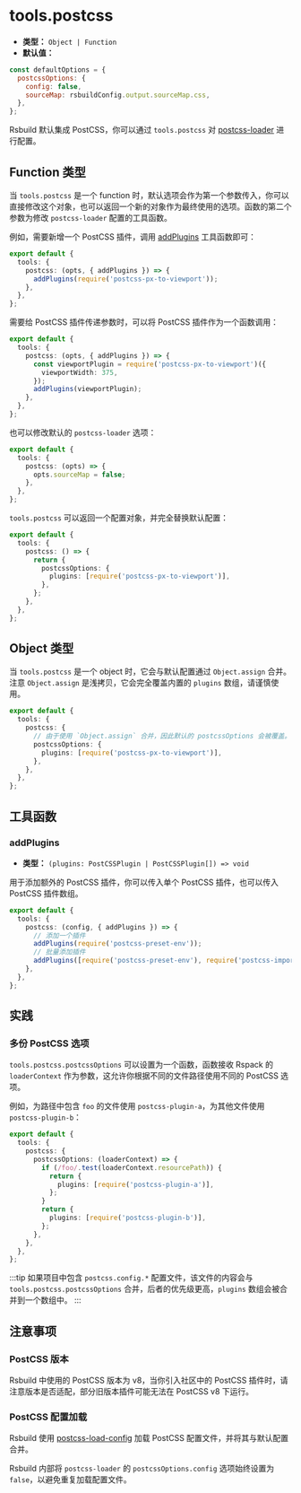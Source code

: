 # tools.postcss

- **类型：** `Object | Function`
- **默认值：**

```js
const defaultOptions = {
  postcssOptions: {
    config: false,
    sourceMap: rsbuildConfig.output.sourceMap.css,
  },
};
```

Rsbuild 默认集成 PostCSS，你可以通过 `tools.postcss` 对 [postcss-loader](https://github.com/webpack-contrib/postcss-loader) 进行配置。

## Function 类型

当 `tools.postcss` 是一个 function 时，默认选项会作为第一个参数传入，你可以直接修改这个对象，也可以返回一个新的对象作为最终使用的选项。函数的第二个参数为修改 `postcss-loader` 配置的工具函数。

例如，需要新增一个 PostCSS 插件，调用 [addPlugins](#addplugins) 工具函数即可：

```ts title="rsbuild.config.ts"
export default {
  tools: {
    postcss: (opts, { addPlugins }) => {
      addPlugins(require('postcss-px-to-viewport'));
    },
  },
};
```

需要给 PostCSS 插件传递参数时，可以将 PostCSS 插件作为一个函数调用：

```ts title="rsbuild.config.ts"
export default {
  tools: {
    postcss: (opts, { addPlugins }) => {
      const viewportPlugin = require('postcss-px-to-viewport')({
        viewportWidth: 375,
      });
      addPlugins(viewportPlugin);
    },
  },
};
```

也可以修改默认的 `postcss-loader` 选项：

```ts title="rsbuild.config.ts"
export default {
  tools: {
    postcss: (opts) => {
      opts.sourceMap = false;
    },
  },
};
```

`tools.postcss` 可以返回一个配置对象，并完全替换默认配置：

```ts title="rsbuild.config.ts"
export default {
  tools: {
    postcss: () => {
      return {
        postcssOptions: {
          plugins: [require('postcss-px-to-viewport')],
        },
      };
    },
  },
};
```

## Object 类型

当 `tools.postcss` 是一个 object 时，它会与默认配置通过 `Object.assign` 合并。注意 `Object.assign` 是浅拷贝，它会完全覆盖内置的 `plugins` 数组，请谨慎使用。

```ts title="rsbuild.config.ts"
export default {
  tools: {
    postcss: {
      // 由于使用 `Object.assign` 合并，因此默认的 postcssOptions 会被覆盖。
      postcssOptions: {
        plugins: [require('postcss-px-to-viewport')],
      },
    },
  },
};
```

## 工具函数

### addPlugins

- **类型：** `(plugins: PostCSSPlugin | PostCSSPlugin[]) => void`

用于添加额外的 PostCSS 插件，你可以传入单个 PostCSS 插件，也可以传入 PostCSS 插件数组。

```ts title="rsbuild.config.ts"
export default {
  tools: {
    postcss: (config, { addPlugins }) => {
      // 添加一个插件
      addPlugins(require('postcss-preset-env'));
      // 批量添加插件
      addPlugins([require('postcss-preset-env'), require('postcss-import')]);
    },
  },
};
```

## 实践

### 多份 PostCSS 选项

`tools.postcss.postcssOptions` 可以设置为一个函数，函数接收 Rspack 的 `loaderContext` 作为参数，这允许你根据不同的文件路径使用不同的 PostCSS 选项。

例如，为路径中包含 `foo` 的文件使用 `postcss-plugin-a`，为其他文件使用 `postcss-plugin-b`：

```ts title="rsbuild.config.ts"
export default {
  tools: {
    postcss: {
      postcssOptions: (loaderContext) => {
        if (/foo/.test(loaderContext.resourcePath)) {
          return {
            plugins: [require('postcss-plugin-a')],
          };
        }
        return {
          plugins: [require('postcss-plugin-b')],
        };
      },
    },
  },
};
```

:::tip
如果项目中包含 `postcss.config.*` 配置文件，该文件的内容会与 `tools.postcss.postcssOptions` 合并，后者的优先级更高，`plugins` 数组会被合并到一个数组中。
:::

## 注意事项

### PostCSS 版本

Rsbuild 中使用的 PostCSS 版本为 v8，当你引入社区中的 PostCSS 插件时，请注意版本是否适配，部分旧版本插件可能无法在 PostCSS v8 下运行。

### PostCSS 配置加载

Rsbuild 使用 [postcss-load-config](https://github.com/postcss/postcss-load-config) 加载 PostCSS 配置文件，并将其与默认配置合并。

Rsbuild 内部将 `postcss-loader` 的 `postcssOptions.config` 选项始终设置为 `false`，以避免重复加载配置文件。
